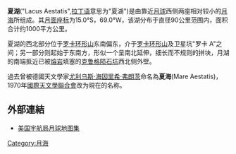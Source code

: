 {{Infobox Lunar mare
|name=夏湖
|image=[[File:Lacus_Aestatis.JPG|280px]]
|caption=夏湖的照片。
|latitude=15
|N_or_S=S
|longitude=69
|E_or_W=W
|diameter=90公里
|eponym=夏湖
}}

'''夏湖'''("Lacus Aestatis",[[拉丁语|拉丁语]]意思为"夏湖")是由靠近[[月球|月球]]西侧两座相对较小的[[月海|月海]]所组成。其[[月面座标|月面座标]]为15.0°S，69.0°W，该湖分布于直径90公里范围内，面积合计约1000平方公里。

夏湖的西北部分位于[[罗卡环形山|罗卡环形山]]东南偏东，介于[[罗卡环形山|罗卡环形山]]及卫星坑"罗卡 A"之间；另一部分则起始于东南方，形似一个呈南北延伸，细长而不规则的拼块，月湖的南端抵近已被[[熔岩|熔岩]]填塞的[[克鲁格陨石坑|克鲁格陨石坑]]西北侧外壁。

過去曾被德國天文學家[[尤利乌斯·海因里希·弗朗茨|尤利乌斯·海因里希·弗朗茨]]命名為'''夏海'''(Mare Aestatis)，1970年[[國際天文學聯合會|國際天文學聯合會]]改为現在的名称。

==外部連結==
*[http://lunar.arc.nasa.gov/science/atlas/mare/mare.htm 美国宇航局月球地图集] {{Wayback|url=http://lunar.arc.nasa.gov/science/atlas/mare/mare.htm |date=20030722015149 }}

{{Lunar maria}}

[[Category:月海|Category:月海]]